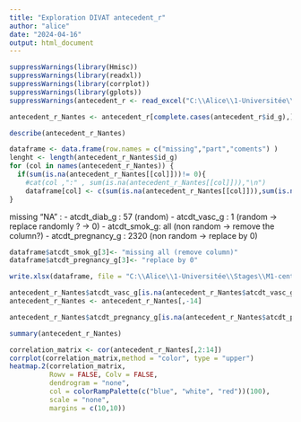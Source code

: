 ---
title: "Exploration DIVAT antecedent_r"
author: "alice"
date: "2024-04-16"
output: html_document
---


```{r}
suppressWarnings(library(Hmisc))
suppressWarnings(library(readxl))
suppressWarnings(library(corrplot))
suppressWarnings(library(gplots))
suppressWarnings(antecedent_r <- read_excel("C:\\Alice\\1-Universitée\\Stages\\M1-centrale\\DATAS\\ALICE_DATAS\\ALL_VARIABLES_KiTGENIE2024.xlsx", sheet = "antecedent_r",na = "NA",col_types = "numeric"))
```

```{r}
antecedent_r_Nantes <- antecedent_r[complete.cases(antecedent_r$id_g),]
```


```{r}
describe(antecedent_r_Nantes)
```

```{r}
dataframe <- data.frame(row.names = c("missing","part","coments") )
lenght <- length(antecedent_r_Nantes$id_g)
for (col in names(antecedent_r_Nantes)) {
  if(sum(is.na(antecedent_r_Nantes[[col]]))!= 0){
    #cat(col ,":" , sum(is.na(antecedent_r_Nantes[[col]])),"\n")
    dataframe[col] <- c(sum(is.na(antecedent_r_Nantes[[col]])),sum(is.na(antecedent_r_Nantes[[col]]))/lenght,"random")}
}
```

missing "NA" : - atcdt_diab_g : 57 (random)
               - atcdt_vasc_g : 1 (random -> replace randomly ? -> 0)
               - atcdt_smok_g: all (non random -> remove the column?)
               - atcdt_pregnancy_g : 2320 (non random -> replace by 0) 
```{r}
dataframe$atcdt_smok_g[3]<- "missing all (remove column)"
dataframe$atcdt_pregnancy_g[3]<- "replace by 0"
```

```{r}
write.xlsx(dataframe, file = "C:\\Alice\\1-Universitée\\Stages\\M1-centrale\\DATAS\\Describe\\explore\\explore_NA.xlsx",sheetName = "antecedent_r", append = FALSE)
```


```{r}
antecedent_r_Nantes$atcdt_vasc_g[is.na(antecedent_r_Nantes$atcdt_vasc_g)] <- 0
antecedent_r_Nantes <- antecedent_r_Nantes[,-14]
```
```{r}
antecedent_r_Nantes$atcdt_pregnancy_g[is.na(antecedent_r_Nantes$atcdt_pregnancy_g)] <- 0
```


```{r}
summary(antecedent_r_Nantes)
```


```{r}
correlation_matrix <- cor(antecedent_r_Nantes[,2:14])
corrplot(correlation_matrix,method = "color", type = "upper")
heatmap.2(correlation_matrix,
          Rowv = FALSE, Colv = FALSE,
          dendrogram = "none",
          col = colorRampPalette(c("blue", "white", "red"))(100),
          scale = "none",
          margins = c(10,10))
```


